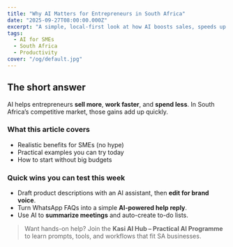 ```yaml
---
title: "Why AI Matters for Entrepreneurs in South Africa"
date: "2025-09-27T08:00:00.000Z"
excerpt: "A simple, local-first look at how AI boosts sales, speeds up work, and cuts costs for SA small businesses."
tags:
  - AI for SMEs
  - South Africa
  - Productivity
cover: "/og/default.jpg"
---
```


## The short answer

AI helps entrepreneurs **sell more**, **work faster**, and **spend less**. In South Africa’s competitive market, those gains add up quickly.

### What this article covers
- Realistic benefits for SMEs (no hype)
- Practical examples you can try today
- How to start without big budgets

### Quick wins you can test this week
- Draft product descriptions with an AI assistant, then **edit for brand voice**.
- Turn WhatsApp FAQs into a simple **AI-powered help reply**.
- Use AI to **summarize meetings** and auto-create to-do lists.

> Want hands-on help? Join the **Kasi AI Hub – Practical AI Programme** to learn prompts, tools, and workflows that fit SA businesses.
